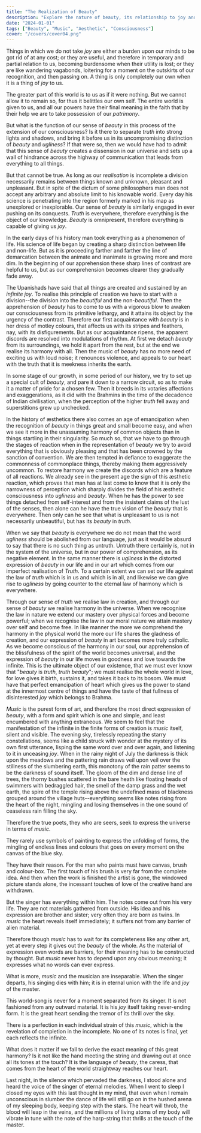 ```yaml
---
title: "The Realization of Beauty"
description: "Explore the nature of beauty, its relationship to joy and truth, and how music embodies pure expression, connecting deeply with the essence of life and existence."
date: "2024-01-01"
tags: ["Beauty", "Music", "Aesthetic", "Consciousness"]
cover: "/covers/cover04.png"
---
```


Things in which we do not take *joy* are either a burden upon our minds to be got rid of at any cost; or they are useful, and therefore in temporary and partial relation to us, becoming burdensome when their utility is lost; or they are like wandering vagabonds, loitering for a moment on the outskirts of our recognition, and then passing on. A thing is only completely our own when it is a thing of *joy* to us.

The greater part of this world is to us as if it were nothing. But we cannot allow it to remain so, for thus it belittles our own self. The entire world is given to us, and all our powers have their final meaning in the faith that by their help we are to take possession of our *patrimony*.

But what is the function of our sense of *beauty* in this process of the extension of our consciousness? Is it there to separate *truth* into strong lights and shadows, and bring it before us in its uncompromising distinction of *beauty* and *ugliness*? If that were so, then we would have had to admit that this sense of *beauty* creates a dissension in our universe and sets up a wall of hindrance across the highway of communication that leads from everything to all things.

But that cannot be true. As long as our *realisation* is incomplete a division necessarily remains between things known and unknown, pleasant and unpleasant. But in spite of the dictum of some philosophers man does not accept any arbitrary and absolute limit to his knowable world. Every day his science is penetrating into the region formerly marked in his map as unexplored or inexplorable. Our sense of *beauty* is similarly engaged in ever pushing on its conquests. *Truth* is everywhere, therefore everything is the object of our knowledge. *Beauty* is omnipresent, therefore everything is capable of giving us *joy*.

In the early days of his history man took everything as a phenomenon of life. His science of life began by creating a sharp distinction between life and non-life. But as it is proceeding farther and farther the line of demarcation between the animate and inanimate is growing more and more dim. In the beginning of our apprehension these sharp lines of contrast are helpful to us, but as our comprehension becomes clearer they gradually fade away.

The Upanishads have said that all things are created and sustained by an *infinite joy*. To realise this principle of creation we have to start with a division--the division into the *beautiful* and the non-*beautiful*. Then the apprehension of *beauty* has to come to us with a vigorous blow to awaken our consciousness from its primitive lethargy, and it attains its object by the urgency of the contrast. Therefore our first acquaintance with *beauty* is in her dress of motley colours, that affects us with its stripes and feathers, nay, with its disfigurements. But as our acquaintance ripens, the apparent discords are resolved into modulations of rhythm. At first we detach *beauty* from its surroundings, we hold it apart from the rest, but at the end we realise its harmony with all. Then the music of *beauty* has no more need of exciting us with loud noise; it renounces violence, and appeals to our heart with the truth that it is meekness inherits the earth.

In some stage of our growth, in some period of our history, we try to set up a special cult of *beauty*, and pare it down to a narrow circuit, so as to make it a matter of pride for a chosen few. Then it breeds in its votaries affections and exaggerations, as it did with the Brahmins in the time of the decadence of Indian civilisation, when the perception of the higher *truth* fell away and superstitions grew up unchecked.

In the history of æsthetics there also comes an age of emancipation when the recognition of *beauty* in things great and small become easy, and when we see it more in the unassuming harmony of common objects than in things startling in their singularity. So much so, that we have to go through the stages of reaction when in the representation of *beauty* we try to avoid everything that is obviously pleasing and that has been crowned by the sanction of convention. We are then tempted in defiance to exaggerate the commonness of commonplace things, thereby making them aggressively uncommon. To restore harmony we create the discords which are a feature of all reactions. We already see in the present age the sign of this æsthetic reaction, which proves that man has at last come to know that it is only the narrowness of perception which sharply divides the field of his æsthetic consciousness into *ugliness* and *beauty*. When he has the power to see things detached from self-interest and from the insistent claims of the lust of the senses, then alone can he have the true vision of the *beauty* that is everywhere. Then only can he see that what is unpleasant to us is not necessarily unbeautiful, but has its *beauty* in *truth*.

When we say that *beauty* is everywhere we do not mean that the word *ugliness* should be abolished from our language, just as it would be absurd to say that there is no such thing as untruth. Untruth there certainly is, not in the system of the universe, but in our power of comprehension, as its negative element. In the same manner there is *ugliness* in the distorted expression of *beauty* in our life and in our art which comes from our imperfect realisation of *Truth*. To a certain extent we can set our life against the law of *truth* which is in us and which is in all, and likewise we can give rise to *ugliness* by going counter to the eternal law of harmony which is everywhere.

Through our sense of *truth* we realise law in creation, and through our sense of *beauty* we realise harmony in the universe. When we recognise the law in nature we extend our mastery over physical forces and become powerful; when we recognise the law in our moral nature we attain mastery over self and become free. In like manner the more we comprehend the harmony in the physical world the more our life shares the gladness of creation, and our expression of *beauty* in art becomes more truly catholic. As we become conscious of the harmony in our soul, our apprehension of the blissfulness of the spirit of the world becomes universal, and the expression of *beauty* in our life moves in goodness and love towards the infinite. This is the ultimate object of our existence, that we must ever know that "*beauty* is *truth*, *truth* *beauty*"; we must realise the whole world in love, for love gives it birth, sustains it, and takes it back to its bosom. We must have that perfect emancipation of heart which gives us the power to stand at the innermost centre of things and have the taste of that fullness of disinterested *joy* which belongs to Brahma.

*Music* is the purest form of art, and therefore the most direct expression of *beauty*, with a form and spirit which is one and simple, and least encumbered with anything extraneous. We seem to feel that the manifestation of the infinite in the finite forms of creation is *music* itself, silent and visible. The evening sky, tirelessly repeating the starry constellations, seems like a child struck with wonder at the mystery of its own first utterance, lisping the same word over and over again, and listening to it in unceasing *joy*. When in the rainy night of July the darkness is thick upon the meadows and the pattering rain draws veil upon veil over the stillness of the slumbering earth, this monotony of the rain patter seems to be the darkness of sound itself. The gloom of the dim and dense line of trees, the thorny bushes scattered in the bare heath like floating heads of swimmers with bedraggled hair, the smell of the damp grass and the wet earth, the spire of the temple rising above the undefined mass of blackness grouped around the village huts--everything seems like notes rising from the heart of the night, mingling and losing themselves in the one sound of ceaseless rain filling the sky.

Therefore the true poets, they who are seers, seek to express the universe in terms of *music*.

They rarely use symbols of painting to express the unfolding of forms, the mingling of endless lines and colours that goes on every moment on the canvas of the blue sky.

They have their reason. For the man who paints must have canvas, brush and colour-box. The first touch of his brush is very far from the complete idea. And then when the work is finished the artist is gone, the windowed picture stands alone, the incessant touches of love of the creative hand are withdrawn.

But the singer has everything within him. The notes come out from his very life. They are not materials gathered from outside. His idea and his expression are brother and sister; very often they are born as twins. In *music* the heart reveals itself immediately; it suffers not from any barrier of alien material.

Therefore though *music* has to wait for its completeness like any other art, yet at every step it gives out the *beauty* of the whole. As the material of expression even words are barriers, for their meaning has to be constructed by thought. But *music* never has to depend upon any obvious meaning; it expresses what no words can ever express.

What is more, *music* and the musician are inseparable. When the singer departs, his singing dies with him; it is in eternal union with the life and *joy* of the master.

This world-song is never for a moment separated from its singer. It is not fashioned from any outward material. It is his *joy* itself taking never-ending form. It is the great heart sending the tremor of its thrill over the sky.

There is a perfection in each individual strain of this *music*, which is the revelation of completion in the incomplete. No one of its notes is final, yet each reflects the infinite.

What does it matter if we fail to derive the exact meaning of this great harmony? Is it not like the hand meeting the string and drawing out at once all its tones at the touch? It is the language of *beauty*, the caress, that comes from the heart of the world straightway reaches our heart.

Last night, in the silence which pervaded the darkness, I stood alone and heard the voice of the singer of eternal melodies. When I went to sleep I closed my eyes with this last thought in my mind, that even when I remain unconscious in slumber the dance of life will still go on in the hushed arena of my sleeping body, keeping step with the stars. The heart will throb, the blood will leap in the veins, and the millions of living atoms of my body will vibrate in tune with the note of the harp-string that thrills at the touch of the master.